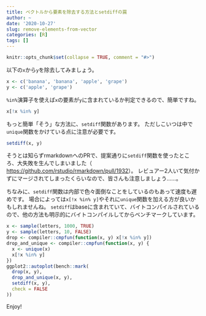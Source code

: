 ```yaml
---
title: ベクトルから要素を除去する方法とsetdiffの罠
author: ~
date: '2020-10-27'
slug: remove-elements-from-vector
categories: [R]
tags: []
---
```


```r
knitr::opts_chunk$set(collapse = TRUE, comment = "#>")
```


以下の`x`から`y`を除去してみましょう。

```r
x <- c('banana', 'banana', 'apple', 'grape')
y <- c('apple', 'grape')
```

`%in%`演算子を使えば`x`の要素が`y`に含まれているか判定できるので、簡単ですね。

```r
x[!x %in% y]
```

もっと簡単「そう」な方法に、`setdiff`関数があります。
ただしこいつは中で`unique`関数をかけている点に注意が必要です。

```r
setdiff(x, y)
```

そうとは知らずrmarkdownへのPRで、提案通りに`setdiff`関数を使ったところ、大失敗を生んでしまいました（
<https://github.com/rstudio/rmarkdown/pull/1932>）。
レビュアー2人いて気付かずにマージされてしまったくらいなので、皆さんも注意しましょう……。

ちなみに、`setdiff`関数は内部で色々面倒なことをしているのもあって速度も遅めです。
場合によっては`x[!x %in% y]`やそれに`unique`関数を加える方が良いかもしれませんね。
`setdiff`はbaseに含まれていて、バイトコンパイルされているので、他の方法も明示的にバイトコンパイルしてからベンチマークしています。

```r
x <- sample(letters, 1000, TRUE)
y <- sample(letters, 10, FALSE)
drop <- compiler::cmpfun(function(x, y) x[!x %in% y])
drop_and_unique <- compiler::cmpfun(function(x, y) {
  x <- unique(x)
  x[!x %in% y]
})
ggplot2::autoplot(bench::mark(
  drop(x, y),
  drop_and_unique(x, y),
  setdiff(x, y),
  check = FALSE
))
```


Enjoy!
